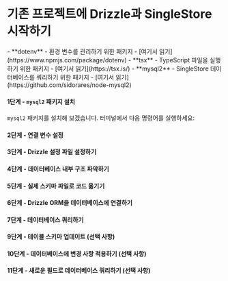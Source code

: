 

<Breadcrumbs/>

# 기존 프로젝트에 Drizzle과 SingleStore 시작하기

<Prerequisites>  
  - **dotenv** - 환경 변수를 관리하기 위한 패키지 - [여기서 읽기](https://www.npmjs.com/package/dotenv)
  - **tsx** - TypeScript 파일을 실행하기 위한 패키지 - [여기서 읽기](https://tsx.is/)
  - **mysql2** - SingleStore 데이터베이스를 쿼리하기 위한 패키지 - [여기서 읽기](https://github.com/sidorares/node-mysql2)
</Prerequisites>

<FileStructure/>


#### 1단계 - `mysql2` 패키지 설치

`mysql2` 패키지를 설치해 보겠습니다. 터미널에서 다음 명령어를 실행하세요:

<InstallPackages lib='mysql2'/>


#### 2단계 - 연결 변수 설정


<SetupEnv env_variable='DATABASE_URL' />





#### 3단계 - Drizzle 설정 파일 설정하기


<SetupConfig dialect='singlestore' env_variable='DATABASE_URL'/>





#### 4단계 - 데이터베이스 내부 구조 파악하기

<IntrospectSingleStore/>



#### 5단계 - 실제 스키마 파일로 코드 옮기기

<TransferCode/>



#### 6단계 - Drizzle ORM을 데이터베이스에 연결하기

<ConnectSingleStore/>


#### 7단계 - 데이터베이스 쿼리하기

<QueryDatabase dialect='singlestore' env_variable='DATABASE_URL'/>


#### 9단계 - 테이블 스키마 업데이트 (선택 사항)

<UpdateSchema/>



#### 10단계 - 데이터베이스에 변경 사항 적용하기 (선택 사항)


<ApplyChanges />




#### 11단계 - 새로운 필드로 데이터베이스 쿼리하기 (선택 사항)


<QueryDatabaseUpdated dialect='singlestore' env_variable='DATABASE_URL' />



